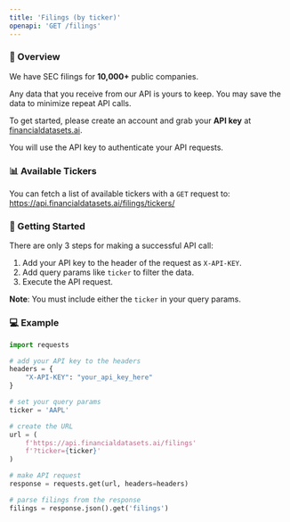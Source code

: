 ```yaml
---
title: 'Filings (by ticker)'
openapi: 'GET /filings'
---
```


### 👋  Overview
We have SEC filings for <b>10,000+</b> public companies.

Any data that you receive from our API is yours to keep. You may save the data to minimize repeat API calls.

To get started, please create an account and grab your <b>API key</b> at [financialdatasets.ai](https://financialdatasets.ai).

You will use the API key to authenticate your API requests.

### 📊 Available Tickers
You can fetch a list of available tickers with a `GET` request to:
https://api.financialdatasets.ai/filings/tickers/

###  🚀  Getting Started
There are only 3 steps for making a successful API call:
1. Add your API key to the header of the request as `X-API-KEY`.
2. Add query params like `ticker` to filter the data.
3. Execute the API request.

**Note**: You must include either the `ticker` in your query params.

### 💻  Example

```python Filings
import requests

# add your API key to the headers
headers = {
    "X-API-KEY": "your_api_key_here"
}

# set your query params
ticker = 'AAPL'

# create the URL
url = (
    f'https://api.financialdatasets.ai/filings'
    f'?ticker={ticker}'
)

# make API request
response = requests.get(url, headers=headers)

# parse filings from the response
filings = response.json().get('filings')
```
